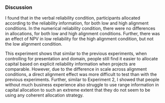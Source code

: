### Discussion

I found that in the verbal reliability condition, participants allocated
according to the reliability information, for both low and high alignment
conditions. In the numerical reliability condition, there were no differences in
allocations, for both low and high alignment conditions. Further, there was an
effect of NPV in low reliability for the high alignment condition, but not the
low alignment condition.

This experiment shows that similar to the previous experiments, when controlling
for presentation and domain, people still find it easier to allocate capital
based on explicit reliability information when projects are comparable. However,
due to the difference in scale across alignment conditions, a direct alignment
effect was more difficult to test than with the previous experiments. Further,
similar to Experiment 2, I showed that people without much business experience
also struggle to use range information in capital allocation to such an extreme
extent that they do not seem to be using any coherent allocation strategy.
